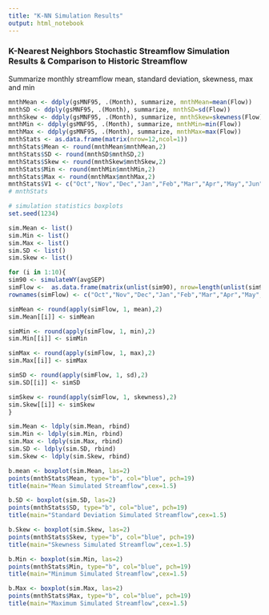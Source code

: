 ```yaml
---
title: "K-NN Simulation Results"
output: html_notebook
---
```


### K-Nearest Neighbors Stochastic Streamflow Simulation Results & Comparison to Historic Streamflow

Summarize monthly streamflow mean, standard deviation, skewness, max and min
```r
mnthMean <- ddply(gsMNF95, .(Month), summarize, mnthMean=mean(Flow))
mnthSD <- ddply(gsMNF95, .(Month), summarize, mnthSD=sd(Flow))
mnthSkew <- ddply(gsMNF95, .(Month), summarize, mnthSkew=skewness(Flow))
mnthMin <- ddply(gsMNF95, .(Month), summarize, mnthMin=min(Flow))
mnthMax <- ddply(gsMNF95, .(Month), summarize, mnthMax=max(Flow))
mnthStats <- as.data.frame(matrix(nrow=12,ncol=1))
mnthStats$Mean <- round(mnthMean$mnthMean,2)
mnthStats$SD <- round(mnthSD$mnthSD,2)
mnthStats$Skew <- round(mnthSkew$mnthSkew,2)
mnthStats$Min <- round(mnthMin$mnthMin,2)
mnthStats$Max <- round(mnthMax$mnthMax,2)
mnthStats$V1 <- c("Oct","Nov","Dec","Jan","Feb","Mar","Apr","May","Jun","Jul","Aug","Sep")
# mnthStats
```

```r
# simulation statistics boxplots
set.seed(1234)

sim.Mean <- list()
sim.Min <- list()
sim.Max <- list()
sim.SD <- list()
sim.Skew <- list()

for (i in 1:10){
sim90 <- simulateWY(avgSEP)
simFlow <-  as.data.frame(matrix(unlist(sim90), nrow=length(unlist(sim90[1]))))
rownames(simFlow) <- c("Oct","Nov","Dec","Jan","Feb","Mar","Apr","May","Jun","Jul","Aug","Sep")

simMean <- round(apply(simFlow, 1, mean),2)
sim.Mean[[i]] <- simMean

simMin <- round(apply(simFlow, 1, min),2)
sim.Min[[i]] <- simMin

simMax <- round(apply(simFlow, 1, max),2)
sim.Max[[i]] <- simMax

simSD <- round(apply(simFlow, 1, sd),2)
sim.SD[[i]] <- simSD

simSkew <- round(apply(simFlow, 1, skewness),2)
sim.Skew[[i]] <- simSkew
}

sim.Mean <- ldply(sim.Mean, rbind)
sim.Min <- ldply(sim.Min, rbind)
sim.Max <- ldply(sim.Max, rbind)
sim.SD <- ldply(sim.SD, rbind)
sim.Skew <- ldply(sim.Skew, rbind)

b.mean <- boxplot(sim.Mean, las=2)
points(mnthStats$Mean, type="b", col="blue", pch=19)
title(main="Mean Simulated Streamflow",cex=1.5)

b.SD <- boxplot(sim.SD, las=2)
points(mnthStats$SD, type="b", col="blue", pch=19)
title(main="Standard Deviation Simulated Streamflow",cex=1.5)

b.Skew <- boxplot(sim.Skew, las=2)
points(mnthStats$Skew, type="b", col="blue", pch=19)
title(main="Skewness Simulated Streamflow",cex=1.5)

b.Min <- boxplot(sim.Min, las=2)
points(mnthStats$Min, type="b", col="blue", pch=19)
title(main="Minimum Simulated Streamflow",cex=1.5)

b.Max <- boxplot(sim.Max, las=2)
points(mnthStats$Max, type="b", col="blue", pch=19)
title(main="Maximum Simulated Streamflow",cex=1.5)
```